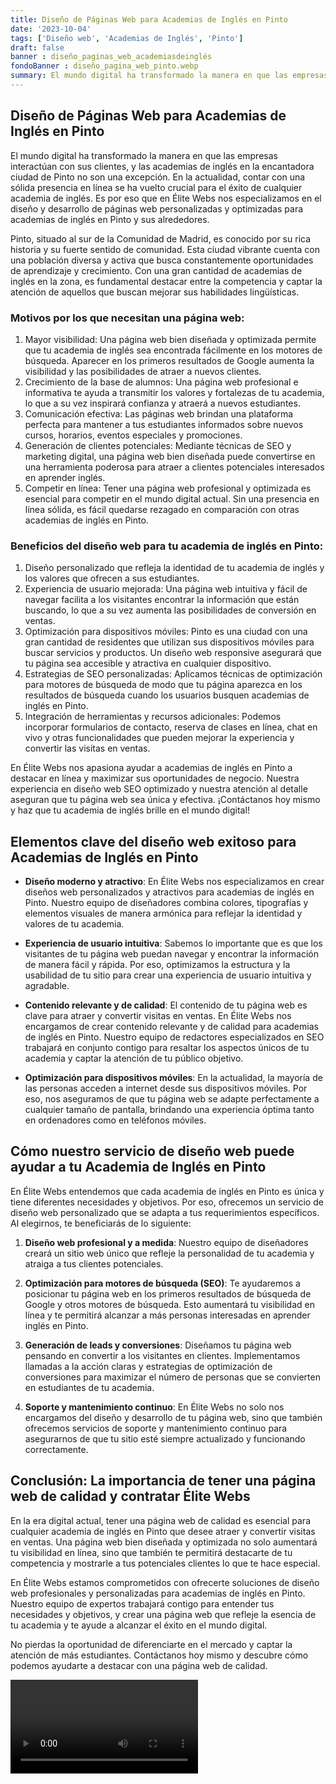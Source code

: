 ```yaml
---
title: Diseño de Páginas Web para Academias de Inglés en Pinto
date: '2023-10-04'
tags: ['Diseño web', 'Academias de Inglés', 'Pinto']
draft: false
banner : diseño_paginas_web_academiasdeinglés
fondoBanner : diseño_pagina_web_pinto.webp
summary: El mundo digital ha transformado la manera en que las empresas interactúan con sus clientes, y las academias de inglés en la encantadora ciudad de Pinto no son una excepción. En la actualidad, contar con una sólida presencia en línea se ha vuelto crucial para el éxito de cualquier academia de inglés. Es por eso que en Élite Webs nos especializamos en el diseño y desarrollo de páginas web personalizadas y optimizadas para academias de inglés en Pinto y sus alrededores.
---
```


## Diseño de Páginas Web para Academias de Inglés en Pinto

El mundo digital ha transformado la manera en que las empresas interactúan con sus clientes, y las academias de inglés en la encantadora ciudad de Pinto no son una excepción. En la actualidad, contar con una sólida presencia en línea se ha vuelto crucial para el éxito de cualquier academia de inglés. Es por eso que en Élite Webs nos especializamos en el diseño y desarrollo de páginas web personalizadas y optimizadas para academias de inglés en Pinto y sus alrededores.

Pinto, situado al sur de la Comunidad de Madrid, es conocido por su rica historia y su fuerte sentido de comunidad. Esta ciudad vibrante cuenta con una población diversa y activa que busca constantemente oportunidades de aprendizaje y crecimiento. Con una gran cantidad de academias de inglés en la zona, es fundamental destacar entre la competencia y captar la atención de aquellos que buscan mejorar sus habilidades lingüísticas.

### Motivos por los que necesitan una página web:

1. Mayor visibilidad: Una página web bien diseñada y optimizada permite que tu academia de inglés sea encontrada fácilmente en los motores de búsqueda. Aparecer en los primeros resultados de Google aumenta la visibilidad y las posibilidades de atraer a nuevos clientes.
2. Crecimiento de la base de alumnos: Una página web profesional e informativa te ayuda a transmitir los valores y fortalezas de tu academia, lo que a su vez inspirará confianza y atraerá a nuevos estudiantes.
3. Comunicación efectiva: Las páginas web brindan una plataforma perfecta para mantener a tus estudiantes informados sobre nuevos cursos, horarios, eventos especiales y promociones.
4. Generación de clientes potenciales: Mediante técnicas de SEO y marketing digital, una página web bien diseñada puede convertirse en una herramienta poderosa para atraer a clientes potenciales interesados en aprender inglés.
5. Competir en línea: Tener una página web profesional y optimizada es esencial para competir en el mundo digital actual. Sin una presencia en línea sólida, es fácil quedarse rezagado en comparación con otras academias de inglés en Pinto.

### Beneficios del diseño web para tu academia de inglés en Pinto:

1. Diseño personalizado que refleja la identidad de tu academia de inglés y los valores que ofrecen a sus estudiantes.
2. Experiencia de usuario mejorada: Una página web intuitiva y fácil de navegar facilita a los visitantes encontrar la información que están buscando, lo que a su vez aumenta las posibilidades de conversión en ventas.
3. Optimización para dispositivos móviles: Pinto es una ciudad con una gran cantidad de residentes que utilizan sus dispositivos móviles para buscar servicios y productos. Un diseño web responsive asegurará que tu página sea accesible y atractiva en cualquier dispositivo.
4. Estrategias de SEO personalizadas: Aplicamos técnicas de optimización para motores de búsqueda de modo que tu página aparezca en los resultados de búsqueda cuando los usuarios busquen academias de inglés en Pinto.
5. Integración de herramientas y recursos adicionales: Podemos incorporar formularios de contacto, reserva de clases en línea, chat en vivo y otras funcionalidades que pueden mejorar la experiencia y convertir las visitas en ventas.

En Élite Webs nos apasiona ayudar a academias de inglés en Pinto a destacar en línea y maximizar sus oportunidades de negocio. Nuestra experiencia en diseño web SEO optimizado y nuestra atención al detalle aseguran que tu página web sea única y efectiva. ¡Contáctanos hoy mismo y haz que tu academia de inglés brille en el mundo digital!

<GifSeo />

<Cta />

## Elementos clave del diseño web exitoso para Academias de Inglés en Pinto

- **Diseño moderno y atractivo**: En Élite Webs nos especializamos en crear diseños web personalizados y atractivos para academias de inglés en Pinto. Nuestro equipo de diseñadores combina colores, tipografías y elementos visuales de manera armónica para reflejar la identidad y valores de tu academia.

- **Experiencia de usuario intuitiva**: Sabemos lo importante que es que los visitantes de tu página web puedan navegar y encontrar la información de manera fácil y rápida. Por eso, optimizamos la estructura y la usabilidad de tu sitio para crear una experiencia de usuario intuitiva y agradable.

- **Contenido relevante y de calidad**: El contenido de tu página web es clave para atraer y convertir visitas en ventas. En Élite Webs nos encargamos de crear contenido relevante y de calidad para academias de inglés en Pinto. Nuestro equipo de redactores especializados en SEO trabajará en conjunto contigo para resaltar los aspectos únicos de tu academia y captar la atención de tu público objetivo.

- **Optimización para dispositivos móviles**: En la actualidad, la mayoría de las personas acceden a internet desde sus dispositivos móviles. Por eso, nos aseguramos de que tu página web se adapte perfectamente a cualquier tamaño de pantalla, brindando una experiencia óptima tanto en ordenadores como en teléfonos móviles.

## Cómo nuestro servicio de diseño web puede ayudar a tu Academia de Inglés en Pinto

En Élite Webs entendemos que cada academia de inglés en Pinto es única y tiene diferentes necesidades y objetivos. Por eso, ofrecemos un servicio de diseño web personalizado que se adapta a tus requerimientos específicos. Al elegirnos, te beneficiarás de lo siguiente:

1. **Diseño web profesional y a medida**: Nuestro equipo de diseñadores creará un sitio web único que refleje la personalidad de tu academia y atraiga a tus clientes potenciales.

2. **Optimización para motores de búsqueda (SEO)**: Te ayudaremos a posicionar tu página web en los primeros resultados de búsqueda de Google y otros motores de búsqueda. Esto aumentará tu visibilidad en línea y te permitirá alcanzar a más personas interesadas en aprender inglés en Pinto.

3. **Generación de leads y conversiones**: Diseñamos tu página web pensando en convertir a los visitantes en clientes. Implementamos llamadas a la acción claras y estrategias de optimización de conversiones para maximizar el número de personas que se convierten en estudiantes de tu academia.

4. **Soporte y mantenimiento continuo**: En Élite Webs no solo nos encargamos del diseño y desarrollo de tu página web, sino que también ofrecemos servicios de soporte y mantenimiento continuo para asegurarnos de que tu sitio esté siempre actualizado y funcionando correctamente.

## Conclusión: La importancia de tener una página web de calidad y contratar Élite Webs

En la era digital actual, tener una página web de calidad es esencial para cualquier academia de inglés en Pinto que desee atraer y convertir visitas en ventas. Una página web bien diseñada y optimizada no solo aumentará tu visibilidad en línea, sino que también te permitirá destacarte de tu competencia y mostrarle a tus potenciales clientes lo que te hace especial.

En Élite Webs estamos comprometidos con ofrecerte soluciones de diseño web profesionales y personalizadas para academias de inglés en Pinto. Nuestro equipo de expertos trabajará contigo para entender tus necesidades y objetivos, y crear una página web que refleje la esencia de tu academia y te ayude a alcanzar el éxito en el mundo digital.

No pierdas la oportunidad de diferenciarte en el mercado y captar la atención de más estudiantes. Contáctanos hoy mismo y descubre cómo podemos ayudarte a destacar con una página web de calidad.

<Video />

<CtaBot job='Academias de Inglés' city='Pinto'/>

<Gmaps query='Pinto+españa+maps' />